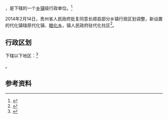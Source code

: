 {{中国乡级行政区|52/27/29/104/000}}

'''{{PAGENAMEBASE}}'''，是{{PRC admin/fullname|52/27/29/104/000|3}}下辖的一个[[乡镇|乡镇]]级行政单位。<ref>{{PRC admin/ref sgc|{{PRC admin/parent|52/27/29/104/000}}}}</ref>

2014年2月14日，贵州省人民政府批复同意长顺县部分乡镇行政区划调整，新设置的代化镇辖原代化镇、[[睦化乡|睦化乡]]，镇人民政府驻代化社区<ref>{{Cite web |url=http://gzsrmzfgb.gzgov.gov.cn/show.aspx?id=8264 |title=省人民政府关于同意长顺县部分乡镇行政区划调整的批复（黔府函〔2014〕31号） |access-date=2017-08-31 |archive-url=https://web.archive.org/web/20170831180857/http://gzsrmzfgb.gzgov.gov.cn/show.aspx?id=8264 |archive-date=2017-08-31 |dead-url=yes }}</ref>。

== 行政区划 ==

{{PAGENAMEBASE}}下辖以下地区：<ref>{{PRC admin/ref sgc|52/27/29/104/000}}</ref>

{{PRC admin/children|52/27/29/104/000}}。

== 参考资料 ==

{{reflist}}

{{行政区划小作品}}
{{PRC admin/navcat|52/27/29/104/000}}